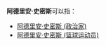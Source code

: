 '''阿德里安·史密斯'''可以指：
*[[阿德里安·史密斯_(政治家)|阿德里安·史密斯 (政治家)]]
*[[阿德里安·史密斯_(篮球运动员)|阿德里安·史密斯 (篮球运动员)]]
{{Disambiguation|Cat=七字人名译名消歧义}}